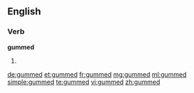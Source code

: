 ==English==

===Verb===
'''gummed'''

# {{en-past of|gum}}

[[de:gummed]]
[[et:gummed]]
[[fr:gummed]]
[[mg:gummed]]
[[ml:gummed]]
[[simple:gummed]]
[[te:gummed]]
[[vi:gummed]]
[[zh:gummed]]
